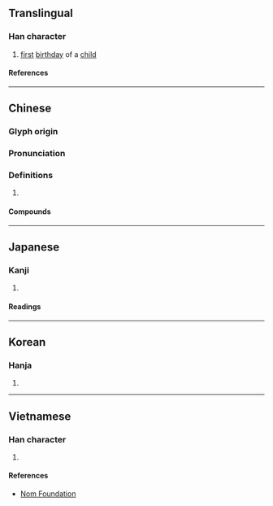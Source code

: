{{character info/new}}
==Translingual==

===Han character===
{{Han char|rn=72|rad=日|as=08|sn=12|four=60048|canj=AYOJ|ids=⿰日卒}}

# [[first]] [[birthday]] of a [[child]]

====References====
{{Han ref|kx=0496.240|dkj=13977|dj=0862.090|hdz=21520.050|uh=666C}}

----

==Chinese==
{{zh-forms}}

===Glyph origin===
{{Han etym}}

===Pronunciation===
{{zh-pron
|m=zuì
|c=zeoi3
|mn=xm,zz,kh,tp,tn,tc,hc,yl,mg:chè/qz,lk,sx,km,hc:chèr
|mc=y
|oc=y
|cat=
}}

===Definitions===
{{zh-hanzi}}

# {{rfdef|zh}}

====Compounds====
{{zh-der|周晬|度晬|晬盤|晬日|百晬|試晬}}

----

==Japanese==

===Kanji===
{{ja-kanji|grade=|rs=日08}}

# {{defn|lang=ja|sort=日08}}

====Readings====
{{ja-readings
|on=さい, すい
|kun=ひとまわり
}}

----

==Korean==

===Hanja===
{{ko-hanja|hangeul=[[쉬]], [[수]]|eumhun=|rv=swi, su|mr=swi, su|y=swi, swu}}

# {{defn|lang=ko|sort=日08}}

----

==Vietnamese==

===Han character===
{{vi-readings|rs=日08|reading=[[tôi]], [[tối]]}}

# {{defn|lang=vi|sort=日08}}

====References====
* [http://nomfoundation.org/common/nom_details.php?codepoint=666c Nom Foundation]